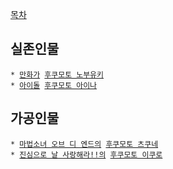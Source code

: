 [[목차]]

== 실존인물 == 
 * [[만화가]] [[후쿠모토 노부유키]]
 * [[아이돌]] [[후쿠모토 아이나]]
== 가공인물 ==
 * [[마법소녀 오브 디 엔드]]의 [[후쿠모토 츠쿠네]]
 * [[진심으로 날 사랑해라!!]]의 [[후쿠모토 이쿠로]]
